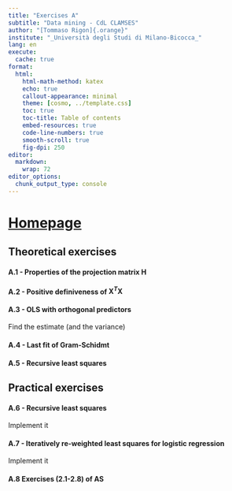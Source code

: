 ```yaml
---
title: "Exercises A"
subtitle: "Data mining - CdL CLAMSES"
author: "[Tommaso Rigon]{.orange}"
institute: "_Università degli Studi di Milano-Bicocca_"
lang: en
execute:
  cache: true
format:
  html:
    html-math-method: katex
    echo: true
    callout-appearance: minimal
    theme: [cosmo, ../template.css]
    toc: true
    toc-title: Table of contents
    embed-resources: true
    code-line-numbers: true
    smooth-scroll: true
    fig-dpi: 250
editor: 
  markdown: 
    wrap: 72
editor_options: 
  chunk_output_type: console
---
```


# [Homepage](../index.html)

## Theoretical exercises

#### A.1 - Properties of the projection matrix $\bm{H}$

#### A.2 - Positive definiveness of $\bm{X}^T\bm{X}$

#### A.3 - OLS with orthogonal predictors

Find the estimate (and the variance)

#### A.4 - Last fit of Gram-Schidmt

#### A.5 - Recursive least squares

## Practical exercises

#### A.6 - Recursive least squares

Implement it

#### A.7 - Iteratively re-weighted least squares for logistic regression

Implement it

#### A.8 Exercises (2.1-2.8) of AS